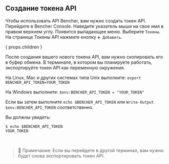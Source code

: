 ## Создание токена API

Чтобы использовать API Bencher, вам нужно создать токен API.
Перейдите в Bencher Console.
Наведите указатель мыши на свое имя в правом верхнем углу.
Появится выпадающее меню. Выберите `Токены`.
На странице Токены API нажмите кнопку `➕ Добавить`.

{ props.children }
<br />

После создания вашего нового токена API, вам нужно скопировать его в буфер обмена.
В терминале, в котором вы планируете работать, экспортируйте токен API как переменную окружения.

На Linux, Mac и других системах типа Unix выполните: `export BENCHER_API_TOKEN=YOUR_TOKEN`

На Windows выполните: `$env:BENCHER_API_TOKEN = "YOUR_TOKEN"`

Если вы затем выполните `echo $BENCHER_API_TOKEN` или `Write-Output $env:BENCHER_API_TOKEN` соответственно.

Вы должны увидеть:

```
$ echo $BENCHER_API_TOKEN
YOUR_TOKEN
```

<br />

> 🐰 Примечание: Если вы перейдете в другой терминал, вам нужно будет снова экспортировать токен API.